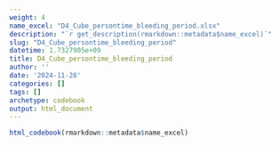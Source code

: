 ```yaml
---
weight: 4
name_excel: "D4_Cube_persontime_bleeding_period.xlsx"
description: "`r get_description(rmarkdown::metadata$name_excel)`"
slug: "D4_Cube_persontime_bleeding_period"
datetime: 1.7327905e+09
title: D4_Cube_persontime_bleeding_period
author: ''
date: '2024-11-28'
categories: []
tags: []
archetype: codebook
output: html_document
---
```


```r
html_codebook(rmarkdown::metadata$name_excel)
```
